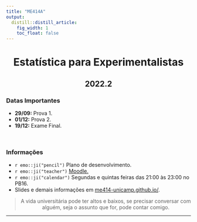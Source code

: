 ```yaml
---
title: "ME414A"
output:
  distill::distill_article: 
    fig_width: 1
    toc_float: false  
---
```


<center>

# Estatística para Experimentalistas

## 2022.2

</center>

### Datas Importantes


- **29/09:** Prova 1.
- **01/12:** Prova 2.
- **19/12:** Exame Final.


</br>

### Informações 

- `r emo::ji("pencil")` Plano de desenvolvimento.
- `r emo::ji("teacher")` [Moodle.](https://moodle.ggte.unicamp.br/course/view.php?id=14838)
- `r emo::ji("calendar")` Segundas e quintas feiras das 21:00 às 23:00 no PB16.
- Slides e demais informações em [me414-unicamp.github.io/](me414-unicamp.github.io/).


<center>

> A vida universitária pode ter altos e baixos, se precisar conversar com alguém, seja o assunto que for, pode contar comigo. 

</center>



---- 